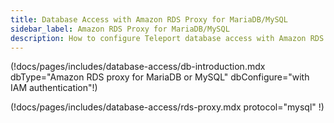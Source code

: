 ```yaml
---
title: Database Access with Amazon RDS Proxy for MariaDB/MySQL
sidebar_label: Amazon RDS Proxy for MariaDB/MySQL
description: How to configure Teleport database access with Amazon RDS Proxy for MariaDB/MySQL.
---
```


(!docs/pages/includes/database-access/db-introduction.mdx dbType="Amazon RDS proxy for MariaDB or MySQL" dbConfigure="with IAM authentication"!)

(!docs/pages/includes/database-access/rds-proxy.mdx protocol="mysql" !)
